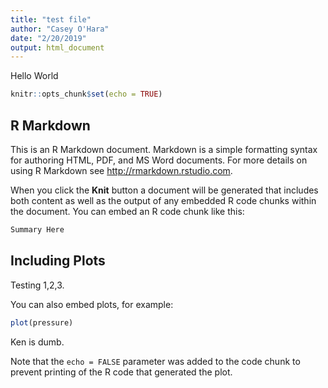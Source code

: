 ```yaml
---
title: "test file"
author: "Casey O'Hara"
date: "2/20/2019"
output: html_document
---
```

Hello World
```r
knitr::opts_chunk$set(echo = TRUE)
```

## R Markdown

This is an R Markdown document. Markdown is a simple formatting syntax for authoring HTML, PDF, and MS Word documents. For more details on using R Markdown see <http://rmarkdown.rstudio.com>.

When you click the **Knit** button a document will be generated that includes both content as well as the output of any embedded R code chunks within the document. You can embed an R code chunk like this:

```r
Summary Here
```

## Including Plots
Testing 1,2,3. 

You can also embed plots, for example:

```r
plot(pressure)
```
Ken is dumb. 

Note that the `echo = FALSE` parameter was added to the code chunk to prevent printing of the R code that generated the plot.
